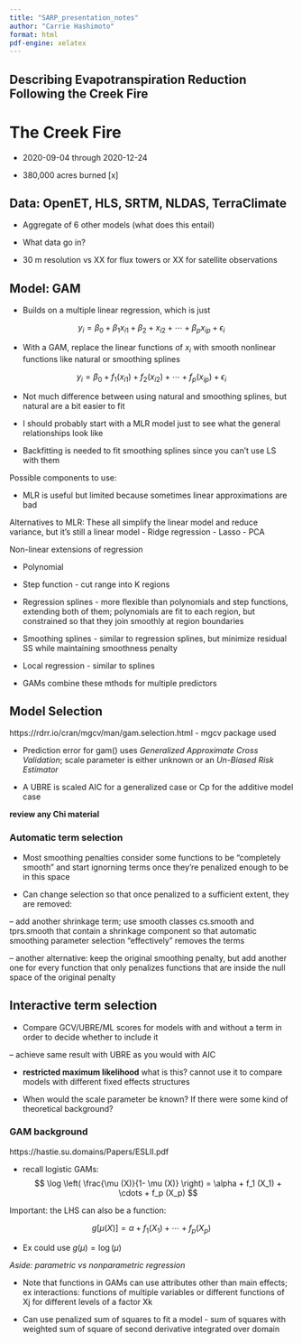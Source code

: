 ```yaml
---
title: "SARP_presentation_notes"
author: "Carrie Hashimoto"
format: html
pdf-engine: xelatex
---
```


## Describing Evapotranspiration Reduction Following the Creek Fire


# The Creek Fire

-   2020-09-04 through 2020-12-24

-   380,000 acres burned \[x\]

## Data: OpenET, HLS, SRTM, NLDAS, TerraClimate

-   Aggregate of 6 other models (what does this entail)

-   What data go in?

-   30 m resolution vs XX for flux towers or XX for satellite observations

## Model: GAM

-   Builds on a multiple linear regression, which is just

$$
y_i = \beta_0 + \beta_1 x_{i1} + \beta_2 + x_{i2} + \cdots + \beta_p x_{ip} + \epsilon_i
$$

-   With a GAM, replace the linear functions of $x_i$ with smooth nonlinear functions like natural or smoothing splines

$$
y_i = \beta_0 + f_1(x_{i1}) + f_2(x_{i2}) + \cdots + f_p(x_{ip}) + \epsilon_i
$$

-   Not much difference between using natural and smoothing splines, but natural are a bit easier to fit

- I should probably start with a MLR model just to see what the general relationships look like

- Backfitting is needed to fit smoothing splines since you can't use LS with them

Possible components to use:

- MLR is useful but limited because sometimes linear approximations are bad

Alternatives to MLR:
These all simplify the linear model and reduce variance, but it's still a linear model
- Ridge regression
- Lasso
- PCA

Non-linear extensions of regression

- Polynomial

- Step function - cut range into K regions

- Regression splines - more flexible than polynomials and step functions, extending both of them; polynomials are fit to each region, but constrained so that they join smoothly at region boundaries

- Smoothing splines - similar to regression splines, but minimize residual SS while maintaining smoothness penalty

- Local regression - similar to splines

- GAMs combine these mthods for multiple predictors

## Model Selection
https://rdrr.io/cran/mgcv/man/gam.selection.html
- mgcv package used

- Prediction error for gam() uses *Generalized Approximate Cross Validation*; scale parameter is either unknown or an *Un-Biased Risk Estimator*

- A UBRE is scaled AIC for a generalized case or Cp for the additive model case

**review any Chi material**

### Automatic term selection

- Most smoothing penalties consider some functions to be "completely smooth" and start ignorning terms once they're penalized enough to be in this space

- Can change selection so that once penalized to a sufficient extent, they are removed:

-- add another shrinkage term; use smooth classes cs.smooth and tprs.smooth that contain a shrinkage component so that automatic smoothing parameter selection "effectively" removes the terms

-- another alternative: keep the original smoothing penalty, but add another one for every function that only penalizes functions that are inside the null space of the original penalty

## Interactive term selection

- Compare GCV/UBRE/ML scores for models with and without a term in order to decide whether to include it

-- achieve same result with UBRE as you would with AIC

- **restricted maximum likelihood** what is this? cannot use it to compare models with different fixed effects structures

- When would the scale parameter be known? If there were some kind of theoretical background?

### GAM background
https://hastie.su.domains/Papers/ESLII.pdf

- recall logistic GAMs: 
$$
\log \left( \frac{\mu (X)}{1- \mu (X)} \right) = \alpha + f_1 (X_1) + \cdots + f_p (X_p)
$$

Important: the LHS can also be a function:

$$
g[\mu (X)] = \alpha + f_1 (X_1) + \cdots + f_p (X_p)
$$

- Ex could use $g(\mu) = \log (\mu)$

*Aside: parametric vs nonparametric regression*

- Note that functions in GAMs can use attributes other than main effects; ex interactions: functions of multiple variables or different functions of Xj for different levels of a factor Xk

- Can use penalized sum of squares to fit a model - sum of squares with weighted sum of square of second derivative integrated over domain